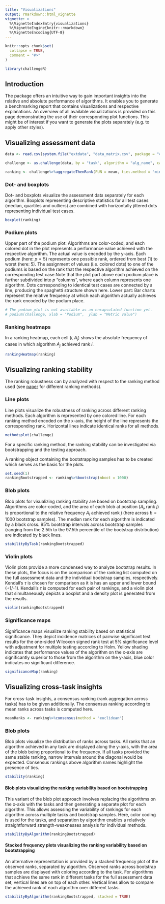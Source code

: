 ```yaml
---
title: "Visualizations"
output: rmarkdown::html_vignette
vignette: >
  %\VignetteIndexEntry{visualizations}
  %\VignetteEngine{knitr::rmarkdown}
  %\VignetteEncoding{UTF-8}
---
```


```r
knitr::opts_chunk$set(
  collapse = TRUE,
  comment = "#>"
)
```

```r
library(challengeR)
```

## Introduction
The package offers an intuitive way to gain important insights into the relative and absolute performance of algorithms. It enables you to generate a benchmarking report that contains visualizations and respective explanations. An overview of all available visualizations is provided on this page demonstrating the use of their corresponding plot functions. This might be of interest if you want to generate the plots separately (e.g. to apply other styles).


## Visualizing assessment data

```r
data <- read.csv(system.file("extdata", "data_matrix.csv", package = "challengeR", mustWork = TRUE))

challenge <- as.challenge(data, by = "task", algorithm = "alg_name", case = "case", value = "value", smallBetter = FALSE)

ranking <- challenge%>%aggregateThenRank(FUN = mean, ties.method = "min")
```

### Dot- and boxplots
Dot- and boxplots visualize the assessment data separately for each algorithm. Boxplots representing descriptive statistics for all test cases
(median, quartiles and outliers) are combined with horizontally jittered dots representing individual test cases.
```r
boxplot(ranking)
```

### Podium plots
Upper part of the podium plot: Algorithms are color-coded, and each colored dot in the plot represents a performance value achieved with the respective algorithm. The actual value is encoded by the y-axis. Each podium (here: $p = 5$) represents one possible rank, ordered from best (1) to worst (here: 5). The assignment of values (i.e. colored dots) to one of the podiums is based on the rank that the respective algorithm achieved on the corresponding test case.Note that the plot part above each podium place is further subdivided into $p$ “columns”, where each column represents one algorithm. Dots corresponding to identical test cases are connected by a line, producing the spaghetti structure shown here. Lower part: Bar charts represent the relative frequency at which each algorithm actually achieves the rank encoded by the podium place.
```r
# The podium plot is not available as an encapsulated function yet.
# podium(challenge, xlab = "Podium",  ylab = "Metric value")
```

### Ranking heatmaps
In a ranking heatmap, each cell $\left( i, A_j \right)$ shows the absolute frequency of cases in which algorithm $A_j$ achieved rank $i$.
```r
rankingHeatmap(ranking)
```

## Visualizing ranking stability

The ranking robustness can by analyzed with respect to the ranking method used (see [paper](https://arxiv.org/abs/1910.05121) for different ranking methods).

### Line plots
Line plots visualize the robustness of ranking across different ranking methods. Each algorithm is represented by one colored line.
For each ranking method encoded on the x-axis, the height of the line represents the corresponding rank. Horizontal lines indicate identical ranks for all methods.
```r
methodsplot(challenge)
```

For a specific ranking method, the ranking stability can be investigated via bootstrapping and the testing approach.

A ranking object containing the bootstrapping samples has to be created which serves as the basis for the plots.

```r
set.seed(1)
rankingBootstrapped <- ranking%>%bootstrap(nboot = 1000)
```

### Blob plots

Blob plots for visualizing ranking stability are based on bootstrap sampling. Algorithms are color-coded, and the area of each blob at position $\left( A_i, \text{rank } j \right)$ is proportional to the relative frequency $A_i$ achieved rank $j$ (here across $b = 1000$ bootstrap samples). The median rank for each algorithm is indicated by a black cross. 95% bootstrap intervals across bootstrap samples (ranging from the 2.5th to
the 97.5th percentile of the bootstrap distribution) are indicated by black lines.

```r
stabilityByTask(rankingBootstrapped)
```

### Violin plots

Violin plots provide a more condensed way to analyze bootstrap results. In these plots, the focus is on the comparison of the ranking list computed on the full assessment data and the individual bootstrap samples, respectively. Kendall’s $\tau$ is chosen for comparison as it is has an upper and lower bound (+1/-1). Kendall’s $\tau$ is computed for each pair of rankings, and a violin plot that simultaneously depicts a boxplot and a density plot is generated from the results.

```r
violin(rankingBootstrapped)
```

### Significance maps

Significance maps visualize ranking stability based on statistical significance. They depict incidence matrices of pairwise significant test results for the one-sided Wilcoxon signed rank test at 5% significance level with adjustment for multiple testing according to Holm. Yellow shading indicates that performance values of the algorithm on the x-axis are significantly superior to those from the algorithm on the y-axis, blue color indicates no significant difference.

```r
significanceMap(ranking)
```

## Visualizing cross-task insights

For cross-task insights, a consensus ranking (rank aggregation across tasks) has to be given additionally. The consensus ranking according to mean ranks across tasks is computed here.

```r
meanRanks <- ranking%>%consensus(method = "euclidean")
```

### Blob plots

Blob plots visualize the distribution of ranks across tasks. All ranks that an algorithm achieved in any task are displayed along the y-axis, with the area of the blob being proportional to the frequency. If all tasks provided the same stable ranking, narrow intervals around the diagonal would be expected. Consensus rankings above algorithm names highlight the presence of ties.

```r
stability(ranking)
```

#### Blob plots visualizing the ranking variability based on bootstrapping

This variant of the blob plot approach involves replacing the algorithms on the x-axis with the tasks and then generating a separate plot for each algorithm. This allows assessing the variability of rankings for each algorithm across multiple tasks and bootstrap samples. Here, color coding is used for the tasks, and separation by algorithm enables a relatively straightforward strength-weaknesses analysis for individual methods.

```r
stabilityByAlgorithm(rankingBootstrapped)
```

#### Stacked frequency plots visualizing the ranking variability based on bootstrapping

An alternative representation is provided by a stacked frequency plot of the observed ranks, separated by algorithm. Observed ranks across bootstrap samples are displayed with coloring according to the task. For algorithms that achieve the same rank in different tasks for the full assessment data set, vertical lines are on top of each other. Vertical lines allow to compare the achieved rank of each algorithm over different tasks.

```r
stabilityByAlgorithm(rankingBootstrapped, stacked = TRUE)
```
